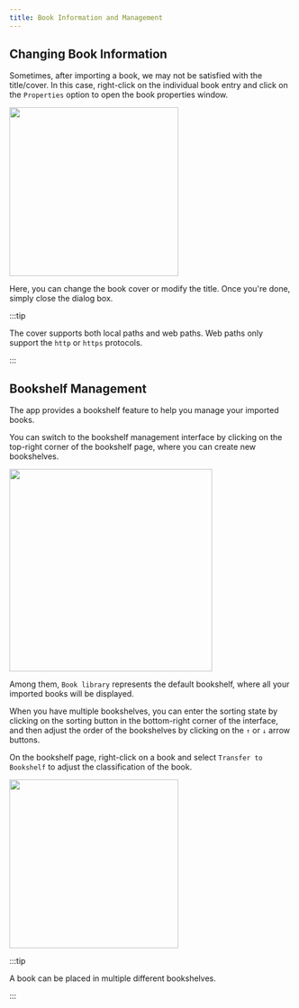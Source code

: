 ```yaml
---
title: Book Information and Management
---
```



## Changing Book Information

Sometimes, after importing a book, we may not be satisfied with the title/cover. In this case, right-click on the individual book entry and click on the `Properties` option to open the book properties window.

<img src={bookInfo} width="300px" />

Here, you can change the book cover or modify the title. Once you're done, simply close the dialog box.

:::tip

The cover supports both local paths and web paths. Web paths only support the `http` or `https` protocols.

:::

## Bookshelf Management

The app provides a bookshelf feature to help you manage your imported books.

You can switch to the bookshelf management interface by clicking on the top-right corner of the bookshelf page, where you can create new bookshelves.

<img src={bookShelf} width="360px" />

Among them, `Book library` represents the default bookshelf, where all your imported books will be displayed.

When you have multiple bookshelves, you can enter the sorting state by clicking on the sorting button in the bottom-right corner of the interface, and then adjust the order of the bookshelves by clicking on the `↑` or `↓` arrow buttons.

On the bookshelf page, right-click on a book and select `Transfer to Bookshelf` to adjust the classification of the book.

<img src={bookTransfer} width="300px" />

:::tip

A book can be placed in multiple different bookshelves.

:::